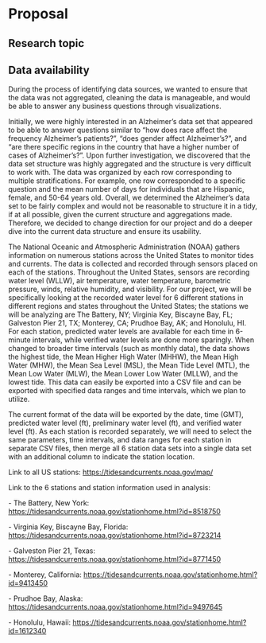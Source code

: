 # Proposal

## Research topic

## Data availability

During the process of identifying data sources, we wanted to ensure that
the data was not aggregated, cleaning the data is manageable, and would
be able to answer any business questions through visualizations.

Initially, we were highly interested in an Alzheimer's data set that
appeared to be able to answer questions similar to "how does race affect
the frequency Alzheimer's patients?", "does gender affect Alzheimer's?",
and "are there specific regions in the country that have a higher number
of cases of Alzheimer's?". Upon further investigation, we discovered
that the data set structure was highly aggregated and the structure is
very difficult to work with. The data was organized by each row
corresponding to multiple stratifications. For example, one row
corresponded to a specific question and the mean number of days for
individuals that are Hispanic, female, and 50-64 years old. Overall, we
determined the Alzheimer's data set to be fairly complex and would not
be reasonable to structure it in a tidy, if at all possible, given the
current structure and aggregations made. Therefore, we decided to change
direction for our project and do a deeper dive into the current data
structure and ensure its usability.

The National Oceanic and Atmospheric Administration (NOAA) gathers
information on numerous stations across the United States to monitor
tides and currents. The data is collected and recorded through sensors
placed on each of the stations. Throughout the United States, sensors
are recording water level (WLLW), air temperature, water temperature,
barometric pressure, winds, relative humidity, and visibility. For our
project, we will be specifically looking at the recorded water level for
6 different stations in different regions and states throughout the
United States; the stations we will be analyzing are The Battery, NY;
Virginia Key, Biscayne Bay, FL; Galveston Pier 21, TX; Monterey, CA;
Prudhoe Bay, AK; and Honolulu, HI. For each station, predicted water
levels are available for each time in 6-minute intervals, while verified
water levels are done more sparingly. When changed to broader time
intervals (such as monthly data), the data shows the highest tide, the
Mean Higher High Water (MHHW), the Mean High Water (MHW), the Mean Sea
Level (MSL), the Mean Tide Level (MTL), the Mean Low Water (MLW), the
Mean Lower Low Water (MLLW), and the lowest tide. This data can easily
be exported into a CSV file and can be exported with specified data
ranges and time intervals, which we plan to utilize.

The current format of the data will be exported by the date, time (GMT),
predicted water level (ft), preliminary water level (ft), and verified
water level (ft). As each station is recorded separately, we will need
to select the same parameters, time intervals, and data ranges for each
station in separate CSV files, then merge all 6 station data sets into a
single data set with an additional column to indicate the station
location.

Link to all US stations: <https://tidesandcurrents.noaa.gov/map/>

Link to the 6 stations and station information used in analysis:

\- The Battery, New York:
<https://tidesandcurrents.noaa.gov/stationhome.html?id=8518750>

\- Virginia Key, Biscayne Bay, Florida:
<https://tidesandcurrents.noaa.gov/stationhome.html?id=8723214>

\- Galveston Pier 21, Texas:
<https://tidesandcurrents.noaa.gov/stationhome.html?id=8771450>

\- Monterey, California:
<https://tidesandcurrents.noaa.gov/stationhome.html?id=9413450>

\- Prudhoe Bay, Alaska:
<https://tidesandcurrents.noaa.gov/stationhome.html?id=9497645>

\- Honolulu, Hawaii:
<https://tidesandcurrents.noaa.gov/stationhome.html?id=1612340>
